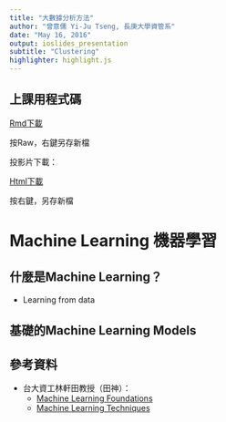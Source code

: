 ```yaml
---
title: "大數據分析方法"
author: "曾意儒 Yi-Ju Tseng, 長庚大學資管系"
date: "May 16, 2016"
output: ioslides_presentation
subtitle: "Clustering"
highlighter: highlight.js
---
```



## 上課用程式碼
[Rmd下載](https://github.com/yijutseng/BigDataCGUIM/blob/master/BigData20160516.Rmd)

按Raw，右鍵另存新檔

投影片下載：

[Html下載](https://raw.githubusercontent.com/yijutseng/BigDataCGUIM/master/BigData20160516.html)

按右鍵，另存新檔


# Machine Learning 機器學習

## 什麼是Machine Learning？
- Learning from data

## 基礎的Machine Learning Models

## 參考資料
- 台大資工林軒田教授（田神）：
    - [Machine Learning Foundations](www.coursera.org/course/ntumlone)
    - [Machine Learning Techniques](www.coursera.org/course/ntumltwo)





